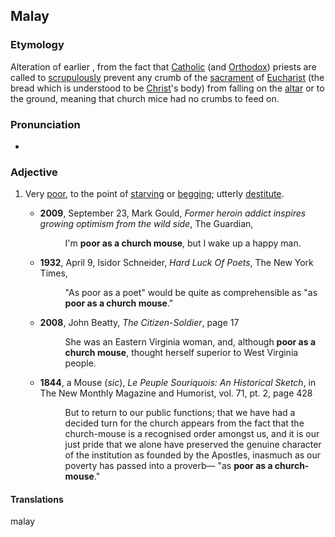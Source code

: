 ==Malay==

===Etymology===
Alteration of earlier {{m|en|hungry as a church mouse}}, from the fact that [[Catholic]] (and [[Orthodox]]) priests are called to [[scrupulously]] prevent any crumb of the [[sacrament]] of [[Eucharist]] (the bread which is understood to be [[Christ]]'s body) from falling on the [[altar]] or to the ground, meaning that church mice had no crumbs to feed on. 

===Pronunciation===
* {{audio|En-au-poor as a church mouse.ogg|Audio (AU)|lang=en}}

===Adjective===
{{en-adj|-|head=(as) [[poor]] as a [[church]] [[mouse]]}}

# {{lb|en|simile}} Very [[poor]], to the point of [[starving]] or [[begging]]; utterly [[destitute]].
#* '''2009''', September 23, Mark Gould, ''Former heroin addict inspires growing optimism from the wild side'', The Guardian,
#*: I'm '''poor as a church mouse''', but I wake up a happy man.
#* '''1932''', April 9, Isidor Schneider, ''Hard Luck Of Poets'', The New York Times,
#*: "As poor as a poet" would be quite as comprehensible as "as '''poor as a church mouse'''."
#* '''2008''', John Beatty, ''The Citizen-Soldier'', page 17
#*: She was an Eastern Virginia woman, and, although '''poor as a church mouse''', thought herself superior to West Virginia people.
#* '''1844''', a Mouse (''sic''), ''Le Peuple Souriquois: An Historical Sketch'', in The New Monthly Magazine and Humorist, vol. 71, pt. 2, page 428
#*: But to return to our public functions; that we have had a decided turn for the church appears from the fact that the church-mouse is a recognised order amongst us, and it is our just pride that we alone have preserved the genuine character of the institution as founded by the Apostles, inasmuch as our poverty has passed into a proverb— "as '''poor as a church-mouse'''."
#: {{syn|en|poor as a rat|poor as Job|Thesaurus:impoverished}}

====Translations====
malay
